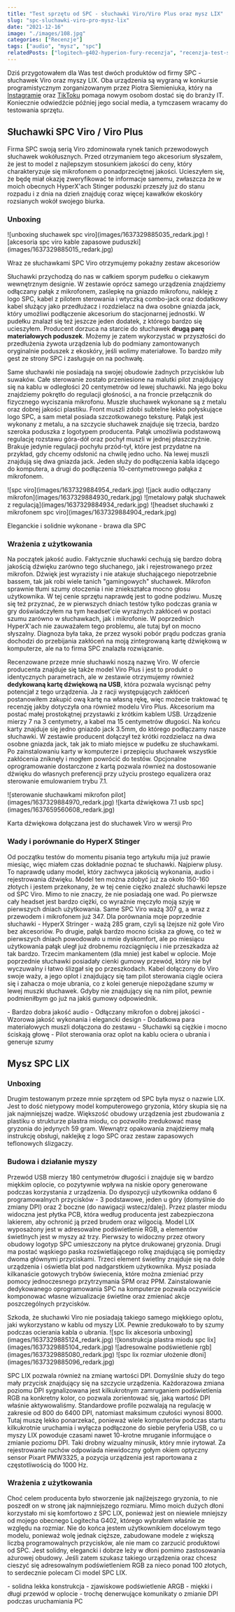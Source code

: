 ```yaml
---
title: "Test sprzętu od SPC - słuchawki Viro/Viro Plus oraz mysz LIX"
slug: "spc-sluchawki-viro-pro-mysz-lix"
date: "2021-12-16"
image: "./images/108.jpg"
categories: ["Recenzje"]
tags: ["audio", "mysz", "spc"]
relatedPosts: ["logitech-g402-hyperion-fury-recenzja", "recenzja-test-sluchawek-edifier-w820bt"]
---
```


Dziś przygotowałem dla Was test dwóch produktów od firmy SPC - słuchawek Viro oraz myszy LIX. Oba urządzenia są wygraną w konkursie programistycznym zorganizowanym przez Piotra Siemieniuka, który na [Instagramie](https://www.instagram.com/piotr.programista/) oraz [TikToku](https://www.tiktok.com/@piotr_programista) pomaga nowym osobom dostać się do branży IT. Koniecznie odwiedźcie później jego social media, a tymczasem wracamy do testowania sprzętu.

## Słuchawki SPC Viro / Viro Plus

Firma SPC swoją serią Viro zdominowała rynek tanich przewodowych słuchawek wokółusznych. Przed otrzymaniem tego akcesorium słyszałem, że jest to model z najlepszym stosunkiem jakości do ceny, który charakteryzuje się mikrofonem o ponadprzeciętnej jakości. Ucieszyłem się, że będę miał okazję zweryfikować te informacje samemu, zwłaszcza że w moich obecnych HyperX'ach Stinger poduszki przeszły już do stanu rozpadu i z dnia na dzień znajduję coraz więcej kawałków ekoskóry rozsianych wokół swojego biurka.

### Unboxing

<Gallery>
![unboxing słuchawek spc viro](images/1637329885035_redark.jpg)
![akcesoria spc viro kable zapasowe puduszki](images/1637329885015_redark.jpg)
</Gallery>

<ImageDescription>Wraz ze słuchawkami SPC Viro otrzymujemy pokaźny zestaw akcesoriów</ImageDescription>

Słuchawki przychodzą do nas w całkiem sporym pudełku o ciekawym wewnętrznym designie. W zestawie oprócz samego urządzenia znajdziemy odłączany pałąk z mikrofonem, zaślepkę na gniazdo mikrofonu, nakleję z logo SPC, kabel z pilotem sterowania i wtyczką combo-jack oraz dodatkowy kabel służący jako przedłużacz i rozdzielacz na dwa osobne gniazda jack, który umożliwi podłączenie akcesorium do stacjonarnej jednostki. W pudełku znalazł się też jeszcze jeden dodatek, z którego bardzo się ucieszyłem. Producent dorzuca na starcie do słuchawek **drugą parę materiałowych poduszek**. Możemy je zatem wykorzystać w przyszłości do przedłużenia żywota urządzenia lub do podmiany zamontowanych oryginalnie poduszek z ekoskóry, jeśli wolimy materiałowe. To bardzo miły gest ze strony SPC i zasługuje on na pochwałę.

Same słuchawki nie posiadają na swojej obudowie żadnych przycisków lub suwaków. Całe sterowanie zostało przeniesione na malutki pilot znajdujący się na kablu w odległości 20 centymetrów od lewej słuchawki. Na jego boku znajdziemy pokrętło do regulacji głośności, a na froncie przełącznik do fizycznego wyciszania mikrofonu. Muszle słuchawek wykonane są z metalu oraz dobrej jakości plastiku. Front muszli zdobi subtelne lekko połyskujące logo SPC, a sam metal posiada szczotkowanego teksturę. Pałąk jest wykonany z metalu, a na szczycie słuchawek znajduje się trzecia, bardzo szeroka poduszka z logotypem producenta. Pałąk umożliwia podstawową regulację rozstawu góra-dół oraz pochył muszli w jednej płaszczyźnie. Brakuje jedynie regulacji pochyłu przód-tył, które jest przydatne na przykład, gdy chcemy odsłonić na chwilę jedno ucho. Na lewej muszli znajdują się dwa gniazda jack. Jeden służy do podłączenia kabla idącego do komputera, a drugi do podłączenia 10-centymetrowego pałąka z mikrofonem.

<AdSense />

<Gallery width='2'>
![spc viro](images/1637329884954_redark.jpg)
![jack audio odłączany mikrofon](images/1637329884930_redark.jpg)
![metalowy pałąk słuchawek z regulacją](images/1637329884934_redark.jpg)
![headset słuchawki z mikrofonem spc viro](images/1637329884904_redark.jpg)
</Gallery>

<ImageDescription>Eleganckie i solidnie wykonane - brawa dla SPC</ImageDescription>

### Wrażenia z użytkowania

Na początek jakość audio. Faktycznie słuchawki cechują się bardzo dobrą jakością dźwięku zarówno tego słuchanego, jak i rejestrowanego przez mikrofon. Dźwięk jest wyrazisty i nie atakuje słuchającego niepotrzebnie bassem, tak jak robi wiele tanich "gamingowych" słuchawek. Mikrofon sprawnie tłumi szumy otoczenia i nie zniekształca mocno głosu użytkownika. W tej cenie sprzętu naprawdę jest to godne podziwu. Muszę się też przyznać, że w pierwszych dniach testów tylko podczas grania w gry doświadczyłem na tym headset'cie wyraźnych zakłóceń w postaci szumu zarówno w słuchawkach, jak i mikrofonie. W poprzednich HyperX'ach nie zauważałem tego problemu, ale tutaj był on mocno słyszalny. Diagnoza była taka, że przez wysoki pobór prądu podczas grania dochodzi do przebijania zakłóceń na moją zintegrowaną kartę dźwiękową w komputerze, ale na to firma SPC znalazła rozwiązanie.

Recenzowane przeze mnie słuchawki noszą nazwę Viro. W ofercie producenta znajduje się także model Viro Plus i jest to produkt o identycznych parametrach, ale w zestawie otrzymujemy również **dedykowaną kartę dźwiękową na USB**, która pozwala wycisnąć pełny potencjał z tego urządzenia. Ja z racji występujących zakłóceń postanowiłem zakupić ową kartę na własną rękę, więc możecie traktować tę recenzję jakby dotyczyła ona również modelu Viro Plus. Akcesorium ma postać małej prostokątnej przystawki z krótkim kablem USB. Urządzenie mierzy 7 na 3 centymetry, a kabel ma 15 centymetrów długości. Na końcu karty znajduje się jedno gniazdo jack 3.5mm, do którego podłączamy nasze słuchawki. W zestawie producent dołączył też krótki rozdzielacz na dwa osobne gniazda jack, tak jak to miało miejsce w pudełku ze słuchawkami. Po zainstalowaniu karty w komputerze i przepięciu słuchawek wszystkie zakłócenia zniknęły i mogłem powrócić do testów. Opcjonalne oprogramowanie dostarczone z kartą pozwala również na dostosowanie dźwięku do własnych preferencji przy użyciu prostego equalizera oraz sterowanie emulowaniem trybu 7.1.

<Gallery>
![sterowanie słuchawkami mikrofon pilot](images/1637329884970_redark.jpg)
![karta dźwiękowa 7.1 usb spc](images/1637659560608_redark.jpg)
</Gallery>

<ImageDescription>Karta dźwiękowa dołączana jest do słuchawek Viro w wersji Pro</ImageDescription>

### Wady i porównanie do HyperX Stinger

Od początku testów do momentu pisania tego artykułu mija już prawie miesiąc, więc miałem czas dokładnie poznać te słuchawki. Najpierw plusy. To naprawdę udany model, który zachwyca jakością wykonania, audio i rejestrowania dźwięku. Model ten można zdobyć już za około 150-160 złotych i jestem przekonany, że w tej cenie ciężko znaleźć słuchawki lepsze od SPC Viro. Mimo to nie znaczy, że nie posiadają one wad. Po pierwsze cały headset jest bardzo ciężki, co wyraźnie męczyło moją szyję w pierwszych dniach użytkowania. Same SPC Viro ważą 307 g, a wraz z przewodem i mikrofonem już 347. Dla porównania moje poprzednie słuchawki - HyperX Stringer - ważą 285 gram, czyli są lżejsze niż gołe Viro bez akcesoriów. Po drugie, pałąk bardzo mocno ściska za głowę, co też w pierwszych dniach powodowało u mnie dyskomfort, ale po miesiącu użytkowania pałąk uległ już drobnemu rozciągnięciu i nie przeszkadza aż tak bardzo. Trzecim mankamentem (dla mnie) jest kabel w oplocie. Moje poprzednie słuchawki posiadały cienki gumowy przewód, który nie był wyczuwalny i łatwo ślizgał się po przeszkodach. Kabel dołączony do Viro swoje waży, a jego oplot i znajdujący się tam pilot sterowania ciągle ociera się i zahacza o moje ubrania, co z kolei generuje niepożądane szumy w lewej muszki słuchawek. Gdyby nie znajdujący się na nim pilot, pewnie podmieniłbym go już na jakiś gumowy odpowiednik.

<AdSense />

<GoodList>
- Bardzo dobra jakość audio
- Odłączany mikrofon o dobrej jakości
- Wzorowa jakość wykonania i elegancki design
- Dodatkowa para materiałowych muszli dołączona do zestawu
</GoodList>

<BadList>
- Słuchawki są ciężkie i mocno ściskają głowę
- Pilot sterowania oraz oplot na kablu ociera o ubrania i generuje szumy
</BadList>

## Mysz SPC LIX

### Unboxing

Drugim testowanym przeze mnie sprzętem od SPC była mysz o nazwie LIX. Jest to dość nietypowy model komputerowego gryzonia, który skupia się na jak najmniejszej wadze. Większość obudowy urządzenia jest zbudowania z plastiku o strukturze plastra miodu, co pozwoliło zredukować masę gryzonia do jedynych 59 gram. Wewnątrz opakowania znajdziemy małą instrukcję obsługi, naklejkę z logo SPC oraz zestaw zapasowych teflonowych ślizgaczy.

### Budowa i działanie myszy

Przewód USB mierzy 180 centymetrów długości i znajduje się w bardzo miękkim oplocie, co pozytywnie wpływa na niskie opory generowane podczas korzystania z urządzenia. Do dyspozycji użytkownika oddano 6 programowalnych przycisków - 3 podstawowe, jeden u góry (domyślnie do zmiany DPI) oraz 2 boczne (do nawigacji wstecz/dalej). Przez plaster miodu widoczna jest płytka PCB, która według producenta jest zabezpieczona lakierem, aby ochronić ją przed brudem oraz wilgocią. Model LIX wyposażony jest w adresowalne podświetlenie RGB, a elementów świetlnych jest w myszy aż trzy. Pierwszy to widoczny przez otwory obudowy logotyp SPC umieszczony na płytce drukowanej gryzonia. Drugi ma postać wąskiego paska rozświetlającego rolkę znajdującą się pomiędzy dwoma głównymi przyciskami. Trzeci element świetlny znajduje się na dole urządzenia i oświetla blat pod nadgarstkiem użytkownika. Mysz posiada kilkanaście gotowych trybów świecenia, które można zmieniać przy pomocy jednoczesnego przytrzymania ŚPM oraz PPM. Zainstalowanie dedykowanego oprogramowania SPC na komputerze pozwala oczywiście komponować własne wizualizacje świetlne oraz zmieniać akcje poszczególnych przycisków.

<InfoBlock>
Szkoda, że słuchawki Viro nie posiadają takiego samego miękkiego oplotu, jaki wykorzystano w kablu od myszy LIX. Pewnie zredukowało to by szumy podczas ocierania kabla o ubrania.
</InfoBlock>

<Gallery width='2'>
![spc lix akcesoria unboxing](images/1637329885124_redark.jpg)
![konstrukcja plastra miodu spc lix](images/1637329885104_redark.jpg)
![adresowalne podświetlenie rgb](images/1637329885080_redark.jpg)
![spc lix rozmiar ułożenie dłoni](images/1637329885096_redark.jpg)
</Gallery>

SPC LIX pozwala również na zmianę wartości DPI. Domyślnie służy do tego mały przycisk znajdujący się na szczycie urządzenia. Każdorazowa zmiana poziomu DPI sygnalizowana jest kilkukrotnym zamruganiem podświetlenia RGB na konkretny kolor, co pozwala zorientować się, jaką wartość DPI właśnie aktywowaliśmy. Standardowe profile pozwalają na regulację w zakresie od 800 do 6400 DPI, natomiast maksimum czułości wynosi 8000. Tutaj muszę lekko ponarzekać, ponieważ wiele komputerów podczas startu kilkukrotnie uruchamia i wyłącza podłączone do siebie peryferia USB, co u myszy LIX powoduje czasami nawet 10-krotne mruganie informujące o zmianie poziomu DPI. Taki drobny wizualny minusik, który mnie irytował. Za rejestrowanie ruchów odpowiada niewidoczny gołym okiem optyczny sensor Pixart PMW3325, a pozycja urządzenia jest raportowana z częstotliwością do 1000 Hz.

<AdSense />

### Wrażenia z użytkowania

Choć celem producenta było stworzenie jak najlżejszego gryzonia, to nie poszedł on w stronę jak najmniejszego rozmiaru. Mimo moich dużych dłoni korzystało mi się komfortowo z SPC LIX, ponieważ jest on niewiele mniejszy od mojego obecnego Logitecha G402, którego wybrałem właśnie ze względu na rozmiar. Nie do końca jestem użytkownikiem docelowym tego modelu, ponieważ wolę jednak cięższe, zabudowane modele z większą liczbą programowalnych przycisków, ale nie mam co zarzucić produktowi od SPC. Jest solidny, elegancki i dobrze leży w dłoni pomimo zastosowania ażurowej obudowy. Jeśli zatem szukasz takiego urządzenia oraz chcesz cieszyć się adresowalnym podświetleniem RGB za nieco ponad 100 złotych, to serdecznie polecam Ci model SPC LIX.

<GoodList>
- solidna lekka konstrukcja
- zjawiskowe podświetlenie ARGB
- miękki i długi przewód w oplocie
</GoodList>

<BadList>
- trochę denerwujące komunikaty o zmianie DPI podczas uruchamiania PC
</BadList>
